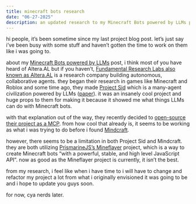 ```yaml
---
title: minecraft bots research
date: "06-27-2025"
description: an updated research to my Minecraft Bots powered by LLMs post
---
```


hi people, it’s been sometime since my last project blog post. 
let’s just say i’ve been busy with some stuff and haven’t gotten the time to work on them like i was going to.

about my [Minecraft Bots powered by LLMs](https://www.khaodoes.dev/blog/minecraft-bots-powered-by-llms) post, i think most of you have heard of Altera.AL but if you haven’t, [Fundamental Research Labs also known as Altera.AL](https://altera.al) is a research company building autonomous, collaborative agents. they began their research in games like Minecraft and Roblox and some time ago, they made [Project Sid](https://github.com/altera-al/project-sid) which is a many-agent civilization powered by LLMs ([paper](https://arxiv.org/abs/2411.00114)). 
it was an insanely cool project and huge props to them for making it because it showed me what things LLMs can do with Minecraft bots.

with that explanation out of the way, they recently decided to [open-source their project as a MCP](https://github.com/FundamentalLabs/minecraft-mcp). 
from how cool that already is, it seems to be working as what i was trying to do before i found [Mindcraft](https://github.com/kolbytn/mindcraft).

however, there seems to be a limitation in both Project Sid and Mindcraft. they are both utilizing [PrismarineJS’s Mineflayer](https://github.com/PrismarineJS/mineflayer) project, which is a way to create Minecraft bots “with a powerful, stable, and high level JavaScript API”. now as good as the Mineflayer project is currently, it isn’t the best.

from my research, i feel like when i have time to i will have to change and refactor my project a lot from what i originally envisioned it was going to be and i hope to update you guys soon. 

for now, cya nerds later.